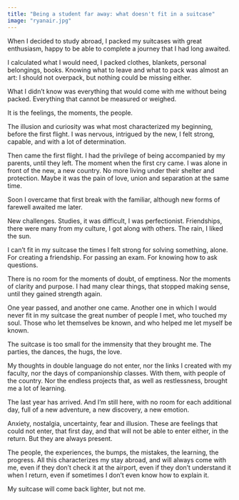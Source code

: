 ```yaml
---
title: "Being a student far away: what doesn't fit in a suitcase"
image: "ryanair.jpg"
---
```


When I decided to study abroad, I packed my suitcases with great enthusiasm, happy to be able to complete a journey that I had long awaited. 

I calculated what I would need, I packed clothes, blankets, personal belongings, books. Knowing what to leave and what to pack was almost an art: I should not overpack, but nothing could be missing either. 

What I didn't know was everything that would come with me without being packed. Everything that cannot be measured or weighed.

It is the feelings, the moments, the people.

The illusion and curiosity was what most characterized my beginning, before the first flight. I was nervous, intrigued by the new, I felt strong, capable, and with a lot of determination. 

Then came the first flight. I had the privilege of being accompanied by my parents, until they left. The moment when the first cry came. I was alone in front of the new, a new country. No more living under their shelter and protection. Maybe it was the pain of love, union and separation at the same time.

Soon I overcame that first break with the familiar, although new forms of farewell awaited me later. 

New challenges. Studies, it was difficult, I was perfectionist. Friendships, there were many from my culture, I got along with others. The rain, I liked the sun. 

I can't fit in my suitcase the times I felt strong for solving something, alone. For creating a friendship. For passing an exam. For knowing how to ask questions. 

There is no room for the moments of doubt, of emptiness. Nor the moments of clarity and purpose. I had many clear things, that stopped making sense, until they gained strength again.

One year passed, and another one came. Another one in which I would never fit in my suitcase the great number of people I met, who touched my soul. Those who let themselves be known, and who helped me let myself be known.

The suitcase is too small for the immensity that they brought me. The parties, the dances, the hugs, the love. 

My thoughts in double language do not enter, nor the links I created with my faculty, nor the days of companionship classes. With them, with people of the country. Nor the endless projects that, as well as restlessness, brought me a lot of learning.

The last year has arrived. And I'm still here, with no room for each additional day, full of a new adventure, a new discovery, a new emotion. 

Anxiety, nostalgia, uncertainty, fear and illusion. These are feelings that could not enter, that first day, and that will not be able to enter either, in the return. But they are always present. 

The people, the experiences, the bumps, the mistakes, the learning, the progress. All this characterizes my stay abroad, and will always come with me, even if they don't check it at the airport, even if they don't understand it when I return, even if sometimes I don't even know how to explain it. 

My suitcase will come back lighter, but not me.



